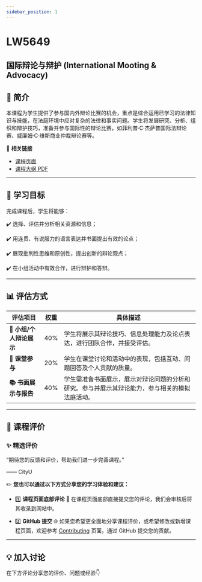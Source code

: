 ```yaml
---
sidebar_position: 1
---
```


# LW5649
## 国际辩论与辩护 (International Mooting & Advocacy)

## **📘 简介**
本课程为学生提供了参与国内外辩论比赛的机会，重点是综合运用已学习的法律知识与技能，在法庭环境中应对复杂的法律和事实问题。学生将发展研究、分析、组织和辩护技巧，准备并参与国际性的辩论比赛，如菲利普·C·杰萨普国际法辩论赛、威廉姆·C·维斯商业仲裁辩论赛等。

🔗 **相关链接**
- [课程页面](https://www.cityu.edu.hk/catalogue/pg/202425/course/LW5649.htm)
- [课程大纲 PDF](https://www.cityu.edu.hk/catalogue/pg/202425/course/LW5649.pdf)

---

## **🎯 学习目标**

完成课程后，学生将能够：

✔️ 选择、评估并分析相关资源和信息；

✔️ 用连贯、有说服力的语言表达并书面提出有效的论点；

✔️ 展现批判性思维和原创性，提出创新的辩论观点；

✔️ 在小组活动中有效合作，进行辩护和答辩。

---

## **📊 评估方式**

| **评估项目**              | **权重** | **具体描述**                                                                                             |
|--------------------------|---------|---------------------------------------------------------------------------------------------------------|
| **📑 小组/个人辩论展示**    | 40%     | 学生将展示其辩论技巧、信息处理能力及论点表达，进行团队合作，并接受评估。                                           |
| **💬 课堂参与**             | 20%     | 学生在课堂讨论和活动中的表现，包括互动、问题回答及个人贡献的质量。                                                 |
| **📚 书面展示与报告**       | 40%     | 学生需准备书面展示，展示对辩论问题的分析和研究。参与并展示其辩论能力，参与相关的模拟法庭活动。                                     |

---

## **💬 课程评价**

### ✨ **精选评价**
<div className={commentStyles.commentBox}>
    <p className={commentStyles.commentText}>
        “期待您的反馈和评价，帮助我们进一步完善课程。”
    </p>
    <p className={commentStyles.commentAuthor}>—— CityU</p>
</div>

✏️ **您也可以通过以下方式分享您的学习体验和建议：**

- 1️⃣ **课程页面底部评论**
💬 在课程页面底部直接提交您的评论，我们会审核后将其收录到网站中。

- 2️⃣ **GitHub 提交**
🌐 如果您希望更全面地分享课程评价，或希望修改或新增课程页面，欢迎参考 [Contributing](https://penjc.github.io/CityU/contributing) 页面，通过 GitHub 提交您的贡献。

---

## **💡 加入讨论**

在下方评论分享您的评价、问题或经验👇
<Utterances />
